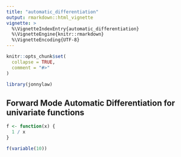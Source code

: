 ```yaml
---
title: "automatic_differentiation"
output: rmarkdown::html_vignette
vignette: >
  %\VignetteIndexEntry{automatic_differentiation}
  %\VignetteEngine{knitr::rmarkdown}
  %\VignetteEncoding{UTF-8}
---
```


```r
knitr::opts_chunk$set(
  collapse = TRUE,
  comment = "#>"
)
```

```r
library(jonnylaw)
```

## Forward Mode Automatic Differentiation for univariate functions

```r
f <- function(x) {
  1 / x
}

f(variable(10))
```
